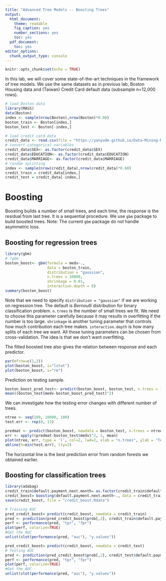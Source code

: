 ```yaml
---
title: "Advanced Tree Models -- Boosting Trees"
output:
  html_document:
    theme: readable
    fig_caption: yes
    number_sections: yes
    toc: yes
  pdf_document:
    toc: yes
editor_options:
  chunk_output_type: console
---
```


```r
knitr::opts_chunk$set(echo = TRUE)
```

In this lab, we will cover some state-of-the-art techniques in the framework of tree models. We use the same datasets as in previous lab, Boston Housing data and (Taiwan) Credit Card default data (subsample n=12,000 rows).

```r
# load Boston data
library(MASS)
data(Boston)
index <- sample(nrow(Boston),nrow(Boston)*0.90)
boston_train <- Boston[index,]
boston_test <- Boston[-index,]

# load credit card data
credit_data <- read.csv(file = "https://yanyudm.github.io/Data-Mining-R/lecture/data/credit_default.csv", header=T)
# convert categorical variables
credit_data$SEX<- as.factor(credit_data$SEX)
credit_data$EDUCATION<- as.factor(credit_data$EDUCATION)
credit_data$MARRIAGE<- as.factor(credit_data$MARRIAGE)
# random splitting
index <- sample(nrow(credit_data),nrow(credit_data)*0.60)
credit_train = credit_data[index,]
credit_test = credit_data[-index,]
```

# Boosting

Boosting builds a number of small trees, and each time, the response is the residual from last tree. It is a sequential procedure. We use `gbm` package to build boosted trees. Note: The current `gbm` package do not handle asymmetric loss.

## Boosting for regression trees

```r
library(gbm)
# ?gbm
boston_boost<- gbm(formula = medv~., 
                   data = boston_train, 
                   distribution = "gaussian", 
                   n.trees = 10000, 
                   shrinkage = 0.01, 
                   interaction.depth = 8)
summary(boston_boost)
```

Note that we need to specify `distribution = "gaussian"` if we are working on regression tree. The default is *Bernoulli* distribution for binary classification problem. `n.trees` is the number of small trees we fit. We need to choose this parameter carefully because it may results in overfitting if the number is too large. `shrinkage` is another tuning parameter that controls how much contribution each tree makes. `interaction.depth` is how many splits of each tree we want. All those tuning parameters can be chosen from cross-validation. The idea is that we don't want overfitting.

The fitted boosted tree also gives the relation between response and each predictor.
```r
par(mfrow=c(1,2))
plot(boston_boost, i="lstat")
plot(boston_boost, i="rm")
```

Prediction on testing sample.
```r
boston_boost_pred_test<- predict(boston_boost, boston_test, n.trees = 10000)
mean((boston_test$medv-boston_boost_pred_test)^2)
```

We can investigate how the testing error changes with different number of trees.
```r
ntree <- seq(100, 10000, 100)
test.err <- rep(0, 13)

predmat <- predict(boston_boost, newdata = boston_test, n.trees = ntree)
err <- apply((predmat-boston_test$medv)^2, 2, mean)
plot(ntree, err, type = 'l', col=2, lwd=2, xlab = "n.trees", ylab = "Test MSE")
abline(h=min(test.err), lty=2)
```

The horizontal line is the best prediction error from random forests we obtained earlier.

## Boosting for classification trees

```r
library(adabag)
credit_train$default.payment.next.month= as.factor(credit_train$default.payment.next.month)
credit_boost= boosting(default.payment.next.month~., data = credit_train, boos = T)
save(credit_boost, file = "credit_boost.Rdata")

# Training AUC
pred_credit_boost= predict(credit_boost, newdata = credit_train)
pred <- prediction(pred_credit_boost$prob[,2], credit_train$default.payment.next.month)
perf <- performance(pred, "tpr", "fpr")
plot(perf, colorize=TRUE)
#Get the AUC
unlist(slot(performance(pred, "auc"), "y.values"))

pred_credit_boost= predict(credit_boost, newdata = credit_test)
# Testing AUC
pred <- prediction(pred_credit_boost$prob[,2], credit_test$default.payment.next.month)
perf <- performance(pred, "tpr", "fpr")
plot(perf, colorize=TRUE)
#Get the AUC
unlist(slot(performance(pred, "auc"), "y.values"))

```

